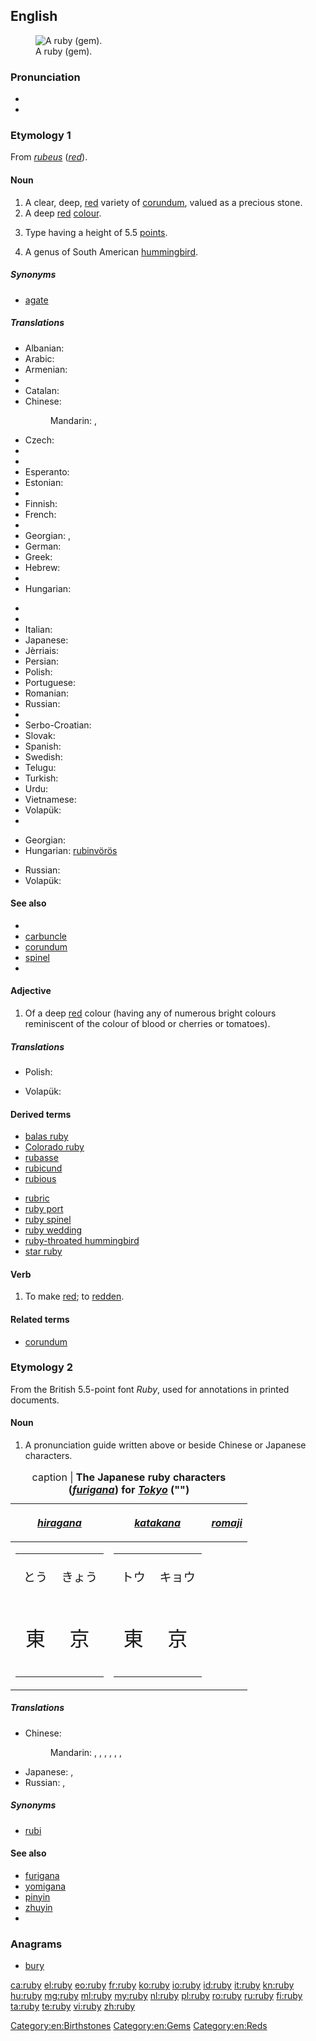 {{also|Ruby}}
==English==
{{wikipedia}}
[[Image:Ruby cristal.jpg|thumb|A ruby (gem).]]

===Pronunciation===
* {{IPA|['ɹuːbi]}}
* {{rhymes|uːbi}}

===Etymology 1===
From {{etyl|la}} ''[[rubeus]]'' (''[[red]]'').

====Noun====
{{en-noun|rub|ies}}

# A clear, deep, [[red]] variety of [[corundum]], valued as a precious stone.
# A deep [[red]] [[colour]].
#: {{color panel|E0115F}}
# {{typesetting|British}} Type having a height of 5.5 [[points]].
# A genus of South American [[hummingbird]].

=====Synonyms=====
* {{sense|typesetting}} [[agate]] {{qualifier|US}}

=====Translations=====
{{trans-top|type of gem}}
* Albanian: {{t-|sq|rubin|m}}
* Arabic: {{t-|ar|ياقوت|m|tr=yāqūt}}
* Armenian: {{t-|hy|սուտակ|tr=sutak}}
* {{trreq|bg}}
* Catalan: {{t+|ca|robí|m}}
* Chinese:
*: Mandarin: {{t-|cmn|紅寶石|sc=Hani}}, {{t-|cmn|红宝石|tr=hóngbǎoshí|sc=Hani}}
* Czech: {{t-|cs|rubín|m}}
* {{trreq|da}}
* {{trreq|nl}}
* Esperanto: {{t+|eo|rubeno}}
* Estonian: {{t-|et|rubiin}}
* {{trreq|fo}}
* Finnish: {{t+|fi|rubiini}}
* French: {{t+|fr|rubis|m}}
* {{trreq|gl}}
* Georgian: {{t-|ka|ლალი|tr=lali|sc=Geor}},  {{t+|ka|ბადახში|tr=badaxši|sc=Geor}}
* German: {{t+|de|Rubin|m}}
* Greek: {{t+|el|ρουμπίνι|n|tr=roumpíni}}
* Hebrew: {{t+|he|אדם|alt=אֹדֶם}}
* {{trreq|hi}}
* Hungarian: {{t+|hu|rubin}}
{{trans-mid}}
* {{trreq|is}}
* {{trreq|ga}}
* Italian: {{t+|it|rubino|m}}
* Japanese: {{t-|ja|ルビー|tr=rubī}}
* Jèrriais: {{tø|roa-jer|rubis|m}}
* Persian: {{t+|fa|یاقوت}}
* Polish: {{t+|pl|rubin|m}}
* Portuguese: {{t+|pt|rubi|m}}
* Romanian: {{t+|ro|rubin}}
* Russian: {{t+|ru|рубин|m|tr=rubín}}
* {{trreq|gd}}
* Serbo-Croatian: {{t-|sh|рубин|m|tr=rubin|sc=Cyrl}}
* Slovak: {{t-|sk|rubín}}
* Spanish: {{t+|es|rubí|m}}
* Swedish: {{t-|sv|rubin|c}}
* Telugu: {{t+|te|కెంపు}}
* Turkish: {{t+|tr|yakut}}
* Urdu: {{t-|ur|ياقوت|sc=ur-Arab}}
* Vietnamese: {{t-|vi|hồng ngọc}}
* Volapük: {{t-|vo|rubain}}
* {{trreq|yi}}
{{trans-bottom}}

{{trans-top|colour}}
* Georgian: {{t-|ka|წითელი ფერი|tr=cit'eli p'eri|sc=Geor}}
* Hungarian: [[rubinvörös]]
{{trans-mid}}
* Russian: {{t+|ru|рубиновый|tr=rubínovyj}}
* Volapük: {{t-|vo|rubainaköl}}
{{trans-bottom}}

{{trans-top|size of typeface}}
{{trans-mid}}
{{trans-bottom}}

{{trans-top|hummingbird}}
{{trans-mid}}
{{trans-bottom}}

====See also====
* {{list:reds/en}}
* [[carbuncle]]
* [[corundum]]
* [[spinel]]
* {{pedialite|Ruby}}

====Adjective====
{{en-adj}}

# Of a deep [[red]] colour (having any of numerous bright colours reminiscent of the colour of blood or cherries or tomatoes).

=====Translations=====
{{trans-top|colour}}
* Polish: {{t-|pl|rubinowy}}
{{trans-mid}}
* Volapük: {{t-|vo|rubainakölik}}
{{trans-bottom}}

====Derived terms====
{{top2}}
* [[balas ruby]]
* [[Colorado ruby]]
* [[rubasse]]
* [[rubicund]]
* [[rubious]]
{{mid2}}
* [[rubric]]
* [[ruby port]]
* [[ruby spinel]]
* [[ruby wedding]]
* [[ruby-throated hummingbird]]
* [[star ruby]]
{{bottom}}

====Verb====
{{en-verb|rubies|rubying|rubied}}

# {{transitive|poetic}} To make [[red]]; to [[redden]].
#: {{rfquotek|Alexander Pope}}

====Related terms====
* [[corundum]]

===Etymology 2===
From the British 5.5-point font ''Ruby'', used for annotations in printed documents.

====Noun====
{{en-noun|rub|ies}}

# A pronunciation guide written above or beside Chinese or Japanese characters.

{| border="1" cellpadding="5" align="center"
|+caption | '''The Japanese ruby characters (''[[furigana]]'') for ''[[Tokyo]]'' ("{{Jpan|東京}}")'''
|-
! ''[[hiragana]]''
! ''[[katakana]]''
! ''[[romaji]]''
|-
|
{| border="0" cellpadding="2" cellspacing="0"
|-
| style="text-align: center; font-size: 120%" lang="ja" | とう
| style="text-align: center; font-size: 120%" lang="ja" | きょう
|-
| style="text-align: center; font-size: 200%" lang="ja" | 東
| style="text-align: center; font-size: 200%" lang="ja" | 京
|}
|
{| border="0" cellpadding="2" cellspacing="0"
|-
| style="text-align: center; font-size: 120%" lang="ja" | トウ
| style="text-align: center; font-size: 120%" lang="ja" | キョウ
|-
| style="text-align: center; font-size: 200%" lang="ja" | 東
| style="text-align: center; font-size: 200%" lang="ja" | 京
|}
|
{| border="0" cellpadding="2" cellspacing="0"
|-
|-
| style="text-align: center; font-size: 120%" | tō
| style="text-align: center; font-size: 120%" | kyō
|-
| style="text-align: center; font-size: 200%" lang="ja" | 東
| style="text-align: center; font-size: 200%" lang="ja" | 京
|}
|}

=====Translations=====
{{trans-top|pronunciation guide}}
* Chinese:
*: Mandarin: {{t|cmn|旁註標記|sc=Hani}},  {{t|cmn|旁注标记|tr=pángzhù biāojì|sc=Hani}},  {{t|cmn|註音標示|sc=Hani}},  {{t|cmn|注音标示|tr=zhùyīn biāoshì|sc=Hani}},  {{t|cmn|加註音|sc=Hani}},  {{t|cmn|加注音|tr=jiāzhùyīn|sc=Hani}},  {{t-|cmn|ruby|sc=Latn}}
{{trans-mid}}
* Japanese: {{t-|ja|振り仮名|tr=ふりがな, furigana}},  {{t+|ja|ルビ|tr=rubi}}
* Russian: {{t+|ru|агат|m|tr=agát}},  {{qualifier|indeclinable}} {{t-|ru|руби|m|tr=rúbi}}
{{trans-bottom}}

=====Synonyms=====
* [[rubi]]

====See also====
* [[furigana]]
* [[yomigana]]
* [[pinyin]]
* [[zhuyin]]
* {{pedialite|Ruby characters}}

===Anagrams===
* [[bury]]

[[Category:en:Birthstones]]
[[Category:en:Gems]]
[[Category:en:Reds]]

[[ca:ruby]]
[[el:ruby]]
[[eo:ruby]]
[[fr:ruby]]
[[ko:ruby]]
[[io:ruby]]
[[id:ruby]]
[[it:ruby]]
[[kn:ruby]]
[[hu:ruby]]
[[mg:ruby]]
[[ml:ruby]]
[[my:ruby]]
[[nl:ruby]]
[[pl:ruby]]
[[ro:ruby]]
[[ru:ruby]]
[[fi:ruby]]
[[ta:ruby]]
[[te:ruby]]
[[vi:ruby]]
[[zh:ruby]]